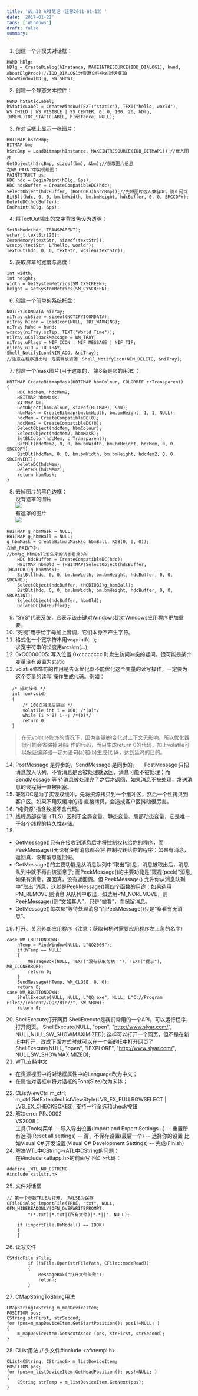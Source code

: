 ```yaml
---
title: 'Win32 API笔记（迁移2011-01-12）'
date: '2017-01-22'
tags: ['Windows']
draft: false
summary: 
---
```


1. 创建一个非模式对话框：
```
HWND hDlg;
hDlg = CreateDialog(hInstance, MAKEINTRESOURCE(IDD_DIALOG1), hwnd, AboutDlgProc);//IDD_DIALOG1为资源文件中的对话框ID
ShowWindow(hDlg, SW_SHOW);
```
2. 创建一个静态文本控件：
```
HWND hStaticLabel;
hStaticLabel = CreateWindow(TEXT("static"), TEXT("hello, world"), WS_CHILD | WS_VISIBLE | SS_CENTER, 0, 0, 100, 20, hDlg, (HMENU)IDC_STATICLABEL, hInstance, NULL);
```
3. 在对话框上显示一张图片：
```
HBITMAP hSrcBmp;
BITMAP bm;
hSrcBmp = LoadBitmap(hInstance, MAKEINTRESOURCE(IDB_BITMAP1));//载入图片
GetObject(hSrcBmp, sizeof(bm), &bm);//获取图片信息
在WM_PAINT中实现绘图：
PAINTSTRUCT ps;
HDC hdc = BeginPaint(hDlg, &ps);
HDC hdcBuffer = CreateCompatibleDC(hdc);
SelectObject(hdcBuffer, (HGDIOBJ)hSrcBmp));//先将图片选入兼容DC，防止闪烁
BitBlt(hdc, 0, 0, bm.bmWidth, bm.bmHeight, hdcBuffer, 0, 0, SRCCOPY);
DeleteDC(hdcBuffer);
EndPaint(hDlg, &ps);
```
4. 将TextOut输出的文字背景色设为透明：
```
SetBkMode(hdc, TRANSPARENT);
wchar_t textStr[20];
ZeroMemory(textStr, sizeof(textStr));
wcscpy(textStr, L"hello, world");
TextOut(hdc, 0, 0, textStr, wcslen(textStr));
```
5. 获取屏幕的宽度与高度：
```
int width;
int height;
width = GetSystemMetrics(SM_CXSCREEN);
height = GetSystemMetrics(SM_CYSCREEN);
```
6. 创建一个简单的系统托盘：
```
NOTIFYICONDATA niTray;
niTray.cbSize = sizeof(NOTIFYICONDATA);
niTray.hIcon = LoadIcon(NULL, IDI_WARNING);
niTray.hWnd = hwnd;
wcscpy(niTray.szTip, TEXT("World Time"));
niTray.uCallbackMessage = WM_TRAY;
niTray.uFlags = NIF_ICON | NIF_MESSAGE | NIF_TIP;
niTray.uID = ID_TRAY;
Shell_NotifyIcon(NIM_ADD, &niTray);
//注意在程序退出时一定要释放资源：Shell_NotifyIcon(NIM_DELETE, &niTray);
```
7. 创建一个mask图片(用于遮罩的， 第8条是它的用法)：
```
HBITMAP CreateBitmapMask(HBITMAP hbmColour, COLORREF crTransparent)
{
	HDC hdcMem, hdcMem2;
	HBITMAP hbmMask;
	BITMAP bm;
	GetObject(hbmColour, sizeof(BITMAP), &bm);
	hbmMask = CreateBitmap(bm.bmWidth, bm.bmHeight, 1, 1, NULL);
	hdcMem = CreateCompatibleDC(0);
	hdcMem2 = CreateCompatibleDC(0);
	SelectObject(hdcMem, hbmColour);
	SelectObject(hdcMem2, hbmMask);
	SetBkColor(hdcMem, crTransparent);
	BitBlt(hdcMem2, 0, 0, bm.bmWidth, bm.bmHeight, hdcMem, 0, 0, SRCCOPY);
	BitBlt(hdcMem, 0, 0, bm.bmWidth, bm.bmHeight, hdcMem2, 0, 0, SRCINVERT);
	DeleteDC(hdcMem);
	DeleteDC(hdcMem2);
	return hbmMask;
}
```
8. 去掉图片的黑色边框：  
 没有遮罩的图片    
![](http://hi.csdn.net/attachment/201101/12/0_1294803082Akr2.gif)  
有遮罩的图片  
![](http://hi.csdn.net/attachment/201101/12/0_1294803116XlGv.gif)  
```
HBITMAP g_hbmMask = NULL;
HBITMAP g_hbmBall = NULL;
g_hbmMask = CreateBitmapMask(g_hbmBall, RGB(0, 0, 0));
在WM_PAINT中：
//bm与g_hbmBall怎么来的请参看第3条
	HDC hdcBuffer = CreateCompatibleDC(hdc);
	HBITMAP hbmOld = (HBITMAP)SelectObject(hdcBuffer, (HGDIOBJ)g_hbmMask);
	BitBlt(hdc, 0, 0, bm.bmWidth, bm.bmHeight, hdcBuffer, 0, 0, SRCAND);
	SelectObject(hdcBuffer, (HGDIOBJ)g_hbmBall);
	BitBlt(hdc, 0, 0, bm.bmWidth, bm.bmHeight, hdcBuffer, 0, 0, SRCPAINT);
	SelectObject(hdcBuffer, hbmOld);
	DeleteDC(hdcBuffer);
```
9. "SYS"代表系统，它表示该击键对Windows比对Windows应用程序更加重要。
10. “死键”用于给字母加上音调，它们本身不产生字符。  
11. 格式化一个宽字符串用wsprintf(...);  
求宽字符串的长度用wcslen(...);   
12. 0xC0000005: 写入位置 0xcccccccc 时发生访问冲突的疑问。很可能是某个变量没有设置为static
13. volatile修饰符的作用是告诉优化器不能优化这个变量的读写操作，一定要为这个变量的读写
  操作生成代码。例如：
```
  /* 延时操作 */
  int foo(void) 
  {
      /* 100次减法后返回 */
      volatile int i = 100; /*(a)*/
      while (i > 0) i--; /*(b)*/
      return 0;
  }
```
> 在无volatile修饰的情况下，因为变量i的变化对上下文无影响，所以优化器很可能会省略掉对i操
  作的代码，而只生成return 0的代码，加上volatile可以保证编译器一定为语句(a)和(b)生成代
  码，达到延时的目的。
14. PostMessage 是异步的，SendMessage 是同步的。
　PostMessage 只把消息放入队列，不管消息是否被处理就返回，消息可能不被处理；而 SendMessage 等  待消息被处理完了之后才返回，如果消息不被处理，发送消息的线程将一直被阻塞。
15. 兼容DC是为了实现双缓冲，先将资源拷贝到一个缓冲区，然后一个性拷贝到客户区。如果不用双缓冲的话  直接拷贝，会造成客户区抖动很厉害。
16. "纯资源"指含数据不含代码。
17. 线程局部存储（TLS）区别于全局变量、静态变量、局部动态变量，它是唯一于各个线程的持久性存储。
18. 
* GetMessage()只有在接收到消息后才将控制权转给你的程序，而PeekMessage()无论有没有消息都会将  控制权转给你的程序：如果有消息，返回真，没有消息返回假。 
* GetMessage()的主要功能是从消息队列中“取出”消息，消息被取出后，消息队列中就不再由该消息了;  而PeekMessage()的主要功能是“窥视(peek)”消息,如果有消息，返回真，没有返回假。但      PeekMessage()  允许你从消息队列中“取出”消息，这就是PeekMessage()第四个函数的用途：如果选用PM_REMOVE,则消息    从队列中取出，如选用PM_NOREMOVE，则PeekMessage()则“文如其人”，只是“偷看”，而保留消息。 
* GetMessage()每次都“等待处理消息”而PeekMessage()只是“察看有无消息”。
19. 打开、关闭外部应用程序（注意：获取句柄时需要应用程序左上角的名字）
```
case WM_LBUTTONDOWN:
	hTemp = FindWindow(NULL, L"QQ2009");
	if(hTemp == NULL)
	{
		MessageBox(NULL, TEXT("没有获取句柄！"), TEXT("提示"), MB_ICONERROR);
		return 0;
	}
	SendMessage(hTemp, WM_CLOSE, 0, 0);
	return 0;
case WM_RBUTTONDOWN:
	ShellExecute(NULL, NULL, L"QQ.exe", NULL, L"C://Program Files//Tencent//QQ//Bin//", SW_SHOW);
	return 0;
```
20. ShellExecute打开网页
ShellExecute是我们常用的一个API，可以运行程序，打开网页。
ShellExecute(NULL, "open", "http://www.slyar.com/", NULL,NULL,SW_SHOWMAXIMIZED);
这样可以打开一个网页，但不是在新IE中打开，改成下面方式时就可以在一个新的IE中打开网页了
ShellExecute(NULL, "open", "IEXPLORE", "http://www.slyar.com/", NULL,SW_SHOWMAXIMIZED);
21. WTL支持中文
* 在资源视图中将对话框属性中的Language改为中文；
* 在属性对话框中将对话框的Font(Size)改为宋体；
22. CListViewCtrl m_ctrl;  
m_ctrl.SetExtendedListViewStyle(LVS_EX_FULLROWSELECT | LVS_EX_CHECKBOXES);
支持一行全选和check按钮  
23. 解决error PRJ0002  
VS2008：  
工具(Tools)菜单 -- 导入导出设置(Import and Export Settings...) -- 重置所有选项(Reset all settings) -- 否，不保存设置(最后一个) -- 选择你的设置 比如Visual C# 开发设置(Visual C# Development Settings) -- 完成(Finish)
24. 解决WTL中CString与ATL中CString的问题：  
在#include <atlapp.h>的前面写下如下代码：
```
#define _WTL_NO_CSTRING
#include <atlstr.h>
```
25. 文件对话框
```
// 第一个参数TRUE为打开， FALSE为保存	
CFileDialog importFile(TRUE, "txt", NULL, OFN_HIDEREADONLY|OFN_OVERWRITEPROMPT,
		"(*.txt)|*.txt|(所有文件)|*.*||", NULL);

	if (importFile.DoModal() == IDOK)
	{
	}
```
26. 读写文件
```
CStdioFile sFile;
		if (!sFile.Open(strFilePath, CFile::modeRead))
		{
			MessageBox("打开文件失败");
			return;
		}
```
27. CMapStringToString用法   
```
CMapStringToString m_mapDeviceItem;
POSITION pos;
CString strFirst, strSecond;
for (pos=m_mapDeviceItem.GetStartPosition(); pos1!=NULL; )
{
	m_mapDeviceItem.GetNextAssoc (pos, strFirst, strSecond);
}
```
28. CList用法
// 头文件#include <afxtempl.h>
```
CList<CString, CString&> m_listDeviceItem;
POSITION pos;
for (pos=m_listDeviceItem.GetHeadPosition(); pos!=NULL; )
{
	CString strTemp = m_listDeviceItem.GetNext(pos);
}
```